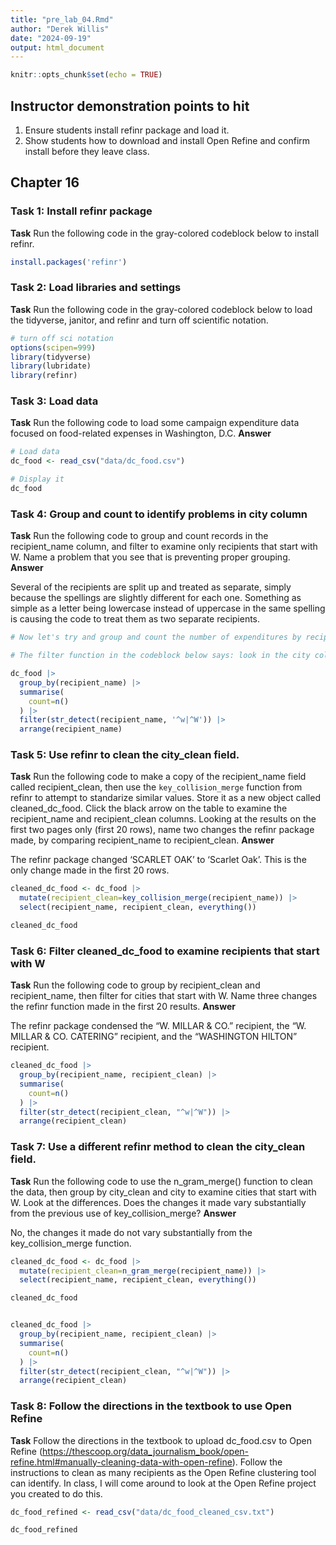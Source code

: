 ```yaml
---
title: "pre_lab_04.Rmd"
author: "Derek Willis"
date: "2024-09-19"
output: html_document
---
```


```r
knitr::opts_chunk$set(echo = TRUE)
```

## Instructor demonstration points to hit

1.  Ensure students install refinr package and load it.
2.  Show students how to download and install Open Refine and confirm install before they leave class.

## Chapter 16

### Task 1: Install refinr package

**Task** Run the following code in the gray-colored codeblock below to install refinr.

```r
install.packages('refinr')
```

### Task 2: Load libraries and settings

**Task** Run the following code in the gray-colored codeblock below to load the tidyverse, janitor, and refinr and turn off scientific notation.

```r
# turn off sci notation
options(scipen=999)
library(tidyverse)
library(lubridate)
library(refinr)
```

### Task 3: Load data

**Task** Run the following code to load some campaign expenditure data focused on food-related expenses in Washington, D.C. **Answer**

```r
# Load data
dc_food <- read_csv("data/dc_food.csv")

# Display it
dc_food

```

### Task 4: Group and count to identify problems in city column

**Task** Run the following code to group and count records in the recipient_name column, and filter to examine only recipients that start with W. Name a problem that you see that is preventing proper grouping. **Answer**

Several of the recipients are split up and treated as separate, simply because the spellings are slightly different for each one. Something as simple as a letter being lowercase instead of uppercase in the same spelling is causing the code to treat them as two separate recipients.

```r
# Now let's try and group and count the number of expenditures by recipient. To make it a bit more manageable, let's use another string function from `stringr` and filter for recipients that start with the uppercase "W" or lowercase "w" using the function `str_detect()` with a regular expression.  

# The filter function in the codeblock below says: look in the city column, and pluck out any value that starts with (the "^" symbol means "starts with") a lowercase "w" OR (the vertical "|", called a pipe, means OR) an uppercase "W". 

dc_food |>
  group_by(recipient_name) |>
  summarise(
    count=n()
  ) |>
  filter(str_detect(recipient_name, '^w|^W')) |> 
  arrange(recipient_name)
```

### Task 5: Use refinr to clean the city_clean field.

**Task** Run the following code to make a copy of the recipient_name field called recipient_clean, then use the `key_collision_merge` function from refinr to attempt to standarize similar values. Store it as a new object called cleaned_dc_food. Click the black arrow on the table to examine the recipient_name and recipient_clean columns. Looking at the results on the first two pages only (first 20 rows), name two changes the refinr package made, by comparing recipient_name to recipient_clean. **Answer**

The refinr package changed 'SCARLET OAK' to 'Scarlet Oak'. This is the only change made in the first 20 rows.

```r
cleaned_dc_food <- dc_food |>
  mutate(recipient_clean=key_collision_merge(recipient_name)) |>
  select(recipient_name, recipient_clean, everything())

cleaned_dc_food

```

### Task 6: Filter cleaned_dc_food to examine recipients that start with W

**Task** Run the following code to group by recipient_clean and recipient_name, then filter for cities that start with W. Name three changes the refinr function made in the first 20 results. **Answer**

The refinr package condensed the "W. MILLAR & CO." recipient, the "W. MILLAR & CO. CATERING" recipient, and the "WASHINGTON HILTON" recipient.

```r
cleaned_dc_food |>
  group_by(recipient_name, recipient_clean) |>
  summarise(
    count=n()
  ) |>
  filter(str_detect(recipient_clean, "^w|^W")) |>
  arrange(recipient_clean)
```

### Task 7: Use a different refinr method to clean the city_clean field.

**Task** Run the following code to use the n_gram_merge() function to clean the data, then group by city_clean and city to examine cities that start with W. Look at the differences. Does the changes it made vary substantially from the previous use of key_collision_merge? **Answer**

No, the changes it made do not vary substantially from the key_collision_merge function.

```r
cleaned_dc_food <- dc_food |>
  mutate(recipient_clean=n_gram_merge(recipient_name)) |>
  select(recipient_name, recipient_clean, everything())

cleaned_dc_food


cleaned_dc_food |>
  group_by(recipient_name, recipient_clean) |>
  summarise(
    count=n()
  ) |>
  filter(str_detect(recipient_clean, "^w|^W")) |>
  arrange(recipient_clean)


```

### Task 8: Follow the directions in the textbook to use Open Refine

**Task** Follow the directions in the textbook to upload dc_food.csv to Open Refine (<https://thescoop.org/data_journalism_book/open-refine.html#manually-cleaning-data-with-open-refine>). Follow the instructions to clean as many recipients as the Open Refine clustering tool can identify. In class, I will come around to look at the Open Refine project you created to do this.

```r
dc_food_refined <- read_csv("data/dc_food_cleaned_csv.txt")

dc_food_refined
```